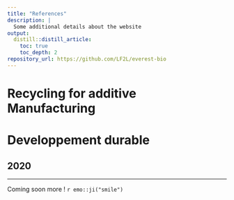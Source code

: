 ```yaml
---
title: "References"
description: |
  Some additional details about the website
output:
  distill::distill_article:
    toc: true
    toc_depth: 2
repository_url: https://github.com/LF2L/everest-bio
---
```



# Recycling for additive Manufacturing

# Developpement durable

## 2020

 


---

Coming soon more ! `r emo::ji("smile")`